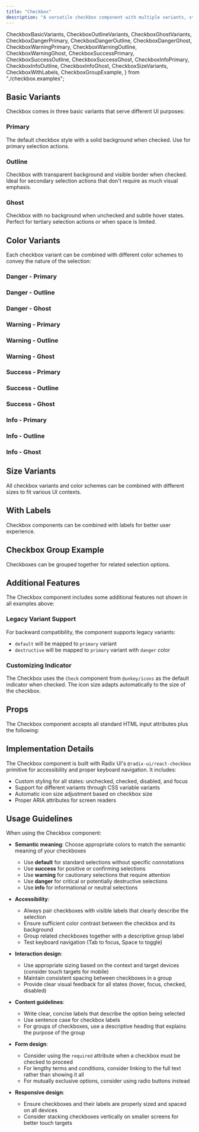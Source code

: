 ```yaml
---
title: "Checkbox"
description: "A versatile checkbox component with multiple variants, states, and sizes"
---
```

  CheckboxBasicVariants,
  CheckboxOutlineVariants,
  CheckboxGhostVariants,
  CheckboxDangerPrimary,
  CheckboxDangerOutline,
  CheckboxDangerGhost,
  CheckboxWarningPrimary,
  CheckboxWarningOutline,
  CheckboxWarningGhost,
  CheckboxSuccessPrimary,
  CheckboxSuccessOutline,
  CheckboxSuccessGhost,
  CheckboxInfoPrimary,
  CheckboxInfoOutline,
  CheckboxInfoGhost,
  CheckboxSizeVariants,
  CheckboxWithLabels,
  CheckboxGroupExample,
} from "./checkbox.examples";

## Basic Variants

Checkbox comes in three basic variants that serve different UI purposes:

### Primary

The default checkbox style with a solid background when checked. Use for primary selection actions.

<CheckboxBasicVariants />

### Outline

Checkbox with transparent background and visible border when checked. Ideal for secondary selection actions that don't require as much visual emphasis.

<CheckboxOutlineVariants />

### Ghost

Checkbox with no background when unchecked and subtle hover states. Perfect for tertiary selection actions or when space is limited.

<CheckboxGhostVariants />

## Color Variants

Each checkbox variant can be combined with different color schemes to convey the nature of the selection:

### Danger - Primary

<CheckboxDangerPrimary />

### Danger - Outline

<CheckboxDangerOutline />

### Danger - Ghost

<CheckboxDangerGhost />

### Warning - Primary

<CheckboxWarningPrimary />

### Warning - Outline

<CheckboxWarningOutline />

### Warning - Ghost

<CheckboxWarningGhost />

### Success - Primary

<CheckboxSuccessPrimary />

### Success - Outline

<CheckboxSuccessOutline />

### Success - Ghost

<CheckboxSuccessGhost />

### Info - Primary

<CheckboxInfoPrimary />

### Info - Outline

<CheckboxInfoOutline />

### Info - Ghost

<CheckboxInfoGhost />

## Size Variants

All checkbox variants and color schemes can be combined with different sizes to fit various UI contexts.

<CheckboxSizeVariants />

## With Labels

Checkbox components can be combined with labels for better user experience.

<CheckboxWithLabels />

## Checkbox Group Example

Checkboxes can be grouped together for related selection options.

<CheckboxGroupExample />

## Additional Features

The Checkbox component includes some additional features not shown in all examples above:

### Legacy Variant Support

For backward compatibility, the component supports legacy variants:
- `default` will be mapped to `primary` variant
- `destructive` will be mapped to `primary` variant with `danger` color

### Customizing Indicator

The Checkbox uses the `Check` component from `@unkey/icons` as the default indicator when checked. The icon size adapts automatically to the size of the checkbox.

## Props

The Checkbox component accepts all standard HTML input attributes plus the following:

<AutoTypeTable
  name="DocumentedCheckboxProps"
  path="../../internal/ui/src/components/form/checkbox.tsx"
/>

## Implementation Details

The Checkbox component is built with Radix UI's `@radix-ui/react-checkbox` primitive for accessibility and proper keyboard navigation. It includes:

- Custom styling for all states: unchecked, checked, disabled, and focus
- Support for different variants through CSS variable variants
- Automatic icon size adjustment based on checkbox size
- Proper ARIA attributes for screen readers

## Usage Guidelines

When using the Checkbox component:

- **Semantic meaning**: Choose appropriate colors to match the semantic meaning of your checkboxes
  - Use **default** for standard selections without specific connotations
  - Use **success** for positive or confirming selections
  - Use **warning** for cautionary selections that require attention
  - Use **danger** for critical or potentially destructive selections
  - Use **info** for informational or neutral selections

- **Accessibility**:
  - Always pair checkboxes with visible labels that clearly describe the selection
  - Ensure sufficient color contrast between the checkbox and its background
  - Group related checkboxes together with a descriptive group label
  - Test keyboard navigation (Tab to focus, Space to toggle)

- **Interaction design**:
  - Use appropriate sizing based on the context and target devices (consider touch targets for mobile)
  - Maintain consistent spacing between checkboxes in a group
  - Provide clear visual feedback for all states (hover, focus, checked, disabled)

- **Content guidelines**:
  - Write clear, concise labels that describe the option being selected
  - Use sentence case for checkbox labels
  - For groups of checkboxes, use a descriptive heading that explains the purpose of the group

- **Form design**:
  - Consider using the `required` attribute when a checkbox must be checked to proceed
  - For lengthy terms and conditions, consider linking to the full text rather than showing it all
  - For mutually exclusive options, consider using radio buttons instead

- **Responsive design**:
  - Ensure checkboxes and their labels are properly sized and spaced on all devices
  - Consider stacking checkboxes vertically on smaller screens for better touch targets
